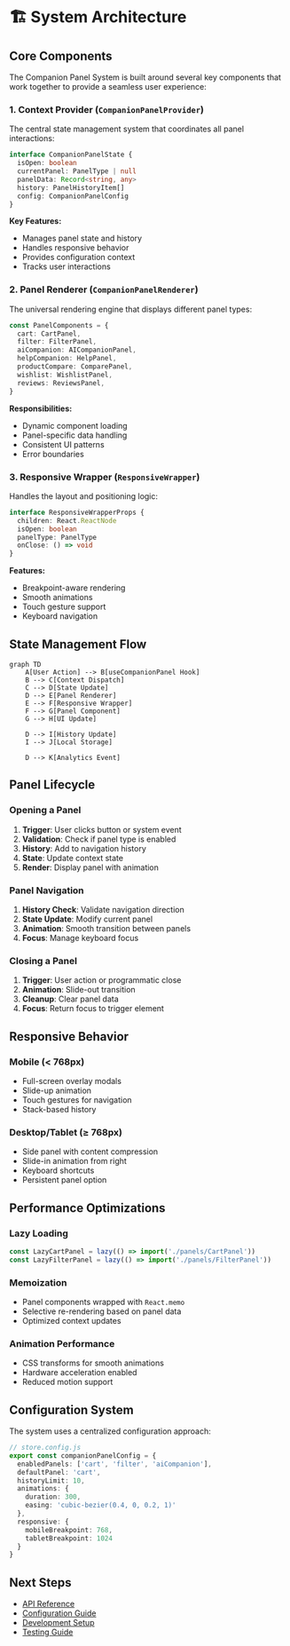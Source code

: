# 🏗️ System Architecture

## Core Components

The Companion Panel System is built around several key components that work together to provide a seamless user experience:

### 1. Context Provider (`CompanionPanelProvider`)

The central state management system that coordinates all panel interactions:

```typescript
interface CompanionPanelState {
  isOpen: boolean
  currentPanel: PanelType | null
  panelData: Record<string, any>
  history: PanelHistoryItem[]
  config: CompanionPanelConfig
}
```

**Key Features:**
- Manages panel state and history
- Handles responsive behavior
- Provides configuration context
- Tracks user interactions

### 2. Panel Renderer (`CompanionPanelRenderer`)

The universal rendering engine that displays different panel types:

```typescript
const PanelComponents = {
  cart: CartPanel,
  filter: FilterPanel,
  aiCompanion: AICompanionPanel,
  helpCompanion: HelpPanel,
  productCompare: ComparePanel,
  wishlist: WishlistPanel,
  reviews: ReviewsPanel,
}
```

**Responsibilities:**
- Dynamic component loading
- Panel-specific data handling
- Consistent UI patterns
- Error boundaries

### 3. Responsive Wrapper (`ResponsiveWrapper`)

Handles the layout and positioning logic:

```typescript
interface ResponsiveWrapperProps {
  children: React.ReactNode
  isOpen: boolean
  panelType: PanelType
  onClose: () => void
}
```

**Features:**
- Breakpoint-aware rendering
- Smooth animations
- Touch gesture support
- Keyboard navigation

## State Management Flow

```mermaid
graph TD
    A[User Action] --> B[useCompanionPanel Hook]
    B --> C[Context Dispatch]
    C --> D[State Update]
    D --> E[Panel Renderer]
    E --> F[Responsive Wrapper]
    F --> G[Panel Component]
    G --> H[UI Update]
    
    D --> I[History Update]
    I --> J[Local Storage]
    
    D --> K[Analytics Event]
```

## Panel Lifecycle

### Opening a Panel
1. **Trigger**: User clicks button or system event
2. **Validation**: Check if panel type is enabled
3. **History**: Add to navigation history
4. **State**: Update context state
5. **Render**: Display panel with animation

### Panel Navigation
1. **History Check**: Validate navigation direction
2. **State Update**: Modify current panel
3. **Animation**: Smooth transition between panels
4. **Focus**: Manage keyboard focus

### Closing a Panel
1. **Trigger**: User action or programmatic close
2. **Animation**: Slide-out transition
3. **Cleanup**: Clear panel data
4. **Focus**: Return focus to trigger element

## Responsive Behavior

### Mobile (< 768px)
- Full-screen overlay modals
- Slide-up animation
- Touch gestures for navigation
- Stack-based history

### Desktop/Tablet (≥ 768px)
- Side panel with content compression
- Slide-in animation from right
- Keyboard shortcuts
- Persistent panel option

## Performance Optimizations

### Lazy Loading
```typescript
const LazyCartPanel = lazy(() => import('./panels/CartPanel'))
const LazyFilterPanel = lazy(() => import('./panels/FilterPanel'))
```

### Memoization
- Panel components wrapped with `React.memo`
- Selective re-rendering based on panel data
- Optimized context updates

### Animation Performance
- CSS transforms for smooth animations
- Hardware acceleration enabled
- Reduced motion support

## Configuration System

The system uses a centralized configuration approach:

```typescript
// store.config.js
export const companionPanelConfig = {
  enabledPanels: ['cart', 'filter', 'aiCompanion'],
  defaultPanel: 'cart',
  historyLimit: 10,
  animations: {
    duration: 300,
    easing: 'cubic-bezier(0.4, 0, 0.2, 1)'
  },
  responsive: {
    mobileBreakpoint: 768,
    tabletBreakpoint: 1024
  }
}
```

## Next Steps

- [API Reference](/api-reference)
- [Configuration Guide](/configuration/overview)
- [Development Setup](/development/setup)
- [Testing Guide](/development/testing)